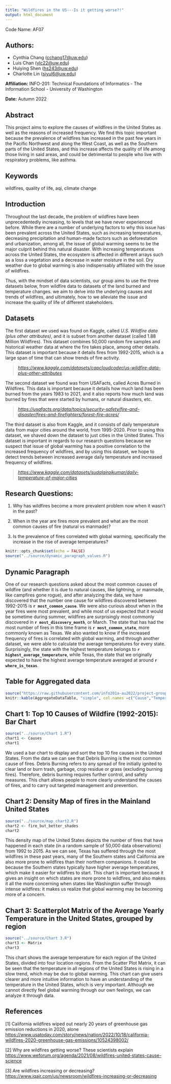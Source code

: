 ```yaml
---
title: "Wildfires in the US---Is it getting worse?!"
output: html_document
---
```


Code Name: AF07

## Authors:

-   Cynthia Chang ([cchang17\@uw.edu](mailto:cchang17@uw.edu){.email})
-   Luis Chan ([ylc22\@uw.edu](mailto:ylc22@uw.edu){.email})
-   Huiying Shen ([hs243\@uw.edu](mailto:hs243@uw.edu){.email})
-   Charlotte Lin ([siyul6\@uw.edu](mailto:siyul6@uw.edu){.email})

**Affiliation:** INFO-201: Technical Foundations of Informatics - The Information School - University of Washington

**Date:** Autumn 2022

## Abstract

This project aims to explore the causes of wildfires in the United States as well as the reasons of increased frequency. We find this topic important because the prevalence of wildfires has increased in the past few years in the Pacific Northwest and along the West Coast, as well as the Southern parts of the United States, and this increase affects the quality of life among those living in said areas, and could be detrimental to people who live with respiratory problems, like asthma.

## Keywords

wildfires, quality of life, aqi, climate change

## Introduction

Throughout the last decade, the problem of wildfires have been unprecedentedly increasing, to levels that we have never experienced before. While there are a number of underlying factors to why this issue has been prevalent across the United States, such as increasing temperatures, decreasing precipitation and human-made factors such as deforestation and urbanization, among all, the issue of global warming seems to be the major culprit behind this natural disaster. With increasing temperatures across the United States, the ecosystem is affected in different arrays such as a loss a vegetation and a decrease in water moisture in the soil. Dry weather due to global warming is also indispensably affiliated with the issue of wildfires.

Thus, with the mindset of data scientists, our group aims to use the three datasets below, from wildfire data to datasets of the land burned and temperature changes. we aim to delve into the underlying causes and trends of wildfires, and ultimately, how to we alleviate the issue and increase the quality of life of different stakeholders.

## Datasets

The first dataset we used was found on Kaggle, called *U.S. Wildfire data (plus other attributes)*, and it is subset from another dataset (called 1.88 Million Wildfires). This dataset combines 50,000 random fire samples and historical weather data at where the fire takes place, among other details. This dataset is important because it details fires from 1992-2015, which is a large span of time that can show trends of fire activity.

> [*https://www.kaggle.com/datasets/capcloudcoder/us-wildfire-data-plus-other-attributes*](https://www.kaggle.com/datasets/capcloudcoder/us-wildfire-data-plus-other-attributes){.uri}

The second dataset we found was from USAFacts, called Acres Burned in Wildfires. This data is important because it details how much land has been burned from the years 1983 to 2021, and it also reports how much land was burned by fires that were started by humans, or natural disasters, etc.

> [*https://usafacts.org/data/topics/security-safety/fire-and-disaster/fires-and-firefighters/forest-fire-acres/*](https://usafacts.org/data/topics/security-safety/fire-and-disaster/fires-and-firefighters/forest-fire-acres/){.uri}

The third dataset is also from Kaggle, and it consists of daily temperature data from major cities around the world, from 1995-2020. Prior to using this dataset, we shaved down the dataset to just cities in the United States. This dataset is important in regards to our research questions because we suspect that issue of global warming has a positive correlation to the increased frequency of wildfires, and by using this dataset, we hope to detect trends between increased average daily temperature and increased frequency of wildfires.

> [*https://www.kaggle.com/datasets/sudalairajkumar/daily-temperature-of-major-cities*](https://www.kaggle.com/datasets/sudalairajkumar/daily-temperature-of-major-cities){.uri}

## Research Questions:

1.  Why has wildfires become a more prevalent problem now when it wasn't in the past?

2.  When in the year are fires more prevalent and what are the most common causes of fire (natural vs manmade)?

3.  Is the prevalence of fires correlated with global warming, specifically the increase in the rise of average temperatures?

```r
knitr::opts_chunk$set(echo = FALSE)
source("../source/dynamic_paragraph_values.R")
```

## Dynamic Paragraph
One of our research questions asked about the most common causes of wildfire (and whether it is due to natural causes, like lightning, or manmade, like campfires gone rogue), and after analyzing the data, we have discovered that the number one cause for wildfires discovered between 1992-2015 is **`r most_common_cause`**. We were also curious about when in the year fires were most prevalent, and while most of us expected that it would be sometime during summer, wildfires are surprisingly most commonly discovered in **`r most_discovery_month`**, or March. The state that has had the most number of fires in this time frame is **`r most_common_state`**, more commonly known as Texas. We also wanted to know if the increased frequency of fires is correlated with global warming, and through another dataset, we were able to calculate the average temperatures for every state. Surprisingly, the state with the highest temperature belongs to **`r highest_average_temperature`**, while Texas, the state that we originally expected to have the highest average temperature averaged at around **`r where_is_texas`**.

## Table for Aggregated data

```r
source("https://raw.githubusercontent.com/info201a-au2022/project-group-7-section-af/main/source/AggregateTable.R")
knitr::kable(AggregateDataTable, "simple", col.names =c("Cause","Temperature","Precipitation","Fire Maginitude"))
```

## Chart 1: Top 10 Causes of Wildfire (1992-2015): Bar Chart

```r
source("../source/Chart 1.R")
chart1 <- Causes
chart1
```
We used a bar chart to display and sort the top 10 fire causes in the United States. From the data we can see that Debris Burning is the most common cause of fires. Debris Burning refers to any spread of fire initially ignited to clear land or burn trash, garbage, crop residue or grass (excluding burning fires). Therefore, debris burning requires further control, and safety measures. This chart allows people to more clearly understand the causes of fires, and to carry out targeted management and prevention.


## Chart 2: Density Map of fires in the Mainland United States

```r
source("../source/map_chart2.R")
chart2 <- fire_but_better_shades
chart2
```
This density map of the United States depicts the number of fires that have happened in each state (in a random sample of 50,000 data observations) from 1992 to 2015. As we can see, Texas has suffered through the most wildfires in these past years, many of the Southern states and California are also more prone to wildfires than their northern companions. It could be because the Southern states typically have higher average temperatures, which make it easier for wildfires to start. This chart is important because it gives an insight on which states are more prone to wildfires, and also makes it all the more concerning when states like Washington suffer through intense wildfires: it makes us realize that global warming may be becoming more of a concern.

## Chart 3: Scatterplot Matrix of the Average Yearly Temperature in the United States, grouped by region

```r
source("../source/Chart 3.R")
chart3 <- Matrix
chart3
```

This chart shows the average temperature for each region of the United States, divided into four location regions. From the Scatter Plot Matrix, it can be seen that the temperature in all regions of the United States is rising in a slow trend, which may be due to global warming. This chart can give users clearer and more intuitive information to have an understanding of the temperature in the United States, which is very important. Although we cannot directly feel global warming through our own feelings, we can analyze it through data.

## References

[1] California wildfires wiped out nearly 20 years of greenhouse gas emission reductions in 2020, alone <https://www.usatoday.com/story/news/nation/2022/10/18/california-wildfires-2020-greenhouse-gas-emissions/10524398002/>

[2] Why are wildfires getting worse? These scientists explain <https://www.weforum.org/agenda/2021/08/wildfires-united-states-cause-science>

[3] Are wildfires increasing or decreasing? <https://www.iqair.com/us/newsroom/wildfires-increasing-or-decreasing>


